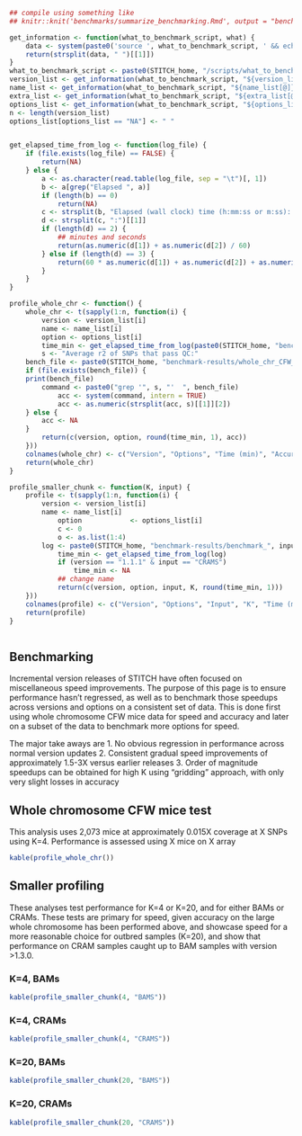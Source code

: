 ```r

## compile using something like
## knitr::knit('benchmarks/summarize_benchmarking.Rmd', output = "benchmarks/summarize_benchmarking.md"); system("rsync -av benchmarks/summarize_benchmarking.md florence:~/")

get_information <- function(what_to_benchmark_script, what) {
    data <- system(paste0('source ', what_to_benchmark_script, ' && echo ', what), intern = TRUE)
    return(strsplit(data, " ")[[1]])
}
what_to_benchmark_script <- paste0(STITCH_home, "/scripts/what_to_benchmark.sh")
version_list <- get_information(what_to_benchmark_script, "${version_list[@]}")
name_list <- get_information(what_to_benchmark_script, "${name_list[@]}")
extra_list <- get_information(what_to_benchmark_script, "${extra_list[@]}")
options_list <- get_information(what_to_benchmark_script, "${options_list[@]}")
n <- length(version_list)
options_list[options_list == "NA"] <- " "


get_elapsed_time_from_log <- function(log_file) {
    if (file.exists(log_file) == FALSE) {
        return(NA)
    } else {
        a <- as.character(read.table(log_file, sep = "\t")[, 1])
        b <- a[grep("Elapsed ", a)]
        if (length(b) == 0)
            return(NA)
        c <- strsplit(b, "Elapsed (wall clock) time (h:mm:ss or m:ss): ", fixed = TRUE)[[1]][2]
        d <- strsplit(c, ":")[[1]]
        if (length(d) == 2) {
            ## minutes and seconds
            return(as.numeric(d[1]) + as.numeric(d[2]) / 60)
        } else if (length(d) == 3) {
            return(60 * as.numeric(d[1]) + as.numeric(d[2]) + as.numeric(d[3]) / 60)
        }
    }
}

profile_whole_chr <- function() {
    whole_chr <- t(sapply(1:n, function(i) {
        version <- version_list[i]
        name <- name_list[i]
        option <- options_list[i]
        time_min <- get_elapsed_time_from_log(paste0(STITCH_home, "benchmark-results/whole_chr_CFW_", name, ".txt"))
        s <- "Average r2 of SNPs that pass QC:"
	bench_file <- paste0(STITCH_home, "benchmark-results/whole_chr_CFW_", name, ".megamuga.txt")
	if (file.exists(bench_file)) {
	print(bench_file)
	    command <- paste0("grep '", s, "'  ", bench_file)
            acc <- system(command, intern = TRUE)
            acc <- as.numeric(strsplit(acc, s)[[1]][2])
	} else {
	    acc <- NA
	} 
        return(c(version, option, round(time_min, 1), acc))
    }))
    colnames(whole_chr) <- c("Version", "Options", "Time (min)", "Accuracy")
    return(whole_chr)
}

profile_smaller_chunk <- function(K, input) {
    profile <- t(sapply(1:n, function(i) {
        version <- version_list[i]
    	name <- name_list[i]
            option 		      <- options_list[i]
            c <- 0
            o <- as.list(1:4)
	    log <- paste0(STITCH_home, "benchmark-results/benchmark_", input, "_", K, "_", name, ".txt")
            time_min <- get_elapsed_time_from_log(log)
            if (version == "1.1.1" & input == "CRAMS")
                time_min <- NA
            ## change name
            return(c(version, option, input, K, round(time_min, 1)))
    }))
    colnames(profile) <- c("Version", "Options", "Input", "K", "Time (min)")
    return(profile)
}



```
## Benchmarking

Incremental version releases of STITCH have often focused on miscellaneous speed improvements. The purpose of this page is to ensure performance hasn't regressed, as well as to benchmark those speedups across versions and options on a consistent set of data. This is done first using whole chromosome CFW mice data for speed and accuracy and later on a subset of the data to benchmark more options for speed.

The major take aways are
1. No obvious regression in performance across normal version updates
2. Consistent gradual speed improvements of approximately 1.5-3X versus earlier releases
3. Order of magnitude speedups can be obtained for high K using "gridding" approach, with only very slight losses in accuracy


## Whole chromosome CFW mice test

This analysis uses 2,073 mice at approximately 0.015X coverage at X SNPs using K=4. Performance is assessed using X mice on X array

```r
kable(profile_whole_chr())
```



## Smaller profiling

These analyses test performance for K=4 or K=20, and for either BAMs or CRAMs. These tests are primary for speed, given accuracy on the large whole chromosome has been performed above, and showcase speed for a more reasonable choice for outbred samples (K=20), and show that performance on CRAM samples caught up to BAM samples with version >1.3.0.

### K=4, BAMs
```r
kable(profile_smaller_chunk(4, "BAMS"))
```

### K=4, CRAMs
```r
kable(profile_smaller_chunk(4, "CRAMS"))
```

### K=20, BAMs
```r
kable(profile_smaller_chunk(20, "BAMS"))
```

### K=20, CRAMs
```r
kable(profile_smaller_chunk(20, "CRAMS"))
```
